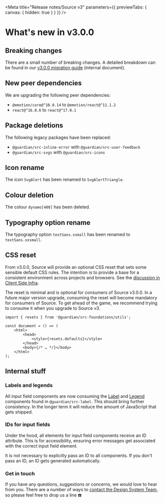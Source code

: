 
<Meta
	title="Release notes/Source v3"
	parameters={{ previewTabs: { canvas: { hidden: true } } }}
/>

# What's new in v3.0.0

## Breaking changes

There are a small number of breaking changes. A detailed breakdown can be found in our [v3.0.0 migration guide](https://docs.google.com/document/d/1qmHSCCCRs98LI9vN2B8I0yjqBAsRfJclEqcPma0wqbI/edit) (internal document).

## New peer dependencies

We are upgrading the following peer dependencies:

- `@emotion/core@^10.0.14` to `@emotion/react@^11.1.2`
- `react@^16.8.6` to `react@^17.0.1`

## Package deletions

The following legacy packages have been replaced:

- `@guardian/src-inline-error` with `@guardian/src-user-feedback`
- `@guardian/src-svgs` with `@guardian/src-icons`

## Icon rename

The icon `SvgAlert` has been renamed to `SvgAlertTriangle`.

## Colour deletion

The colour `dynamo[400]` has been deleted.

## Typography option rename

The typography option `textSans.xsmall` has been renamed to `textSans.xxsmall`.

## CSS reset

From v3.0.0, Source will provide an optional CSS reset that sets some sensible default CSS rules. The intention is to provide a base for a consistent environment across projects and browsers. See the [discussion in Client Side Infra](https://github.com/orgs/guardian/teams/client-side-infra/discussions/17).

The reset is minimal and is optional for consumers of Source v3.0.0. In a future major version upgrade, consuming the reset will become mandatory for consumers of Source. To get ahead of the game, we recommend trying to consume it when you upgrade to Source v3.

```tsx
import { resets } from '@guardian/src-foundations/utils';

const document = () => (
	<html>
		<head>
			<style>{resets.defaults}</style>
		</head>
		<body>{/* … */}</body>
	</html>
);
```

## Internal stuff

### Labels and legends

All input field components are now consuming the [Label](https://guardian.github.io/source/?path=/docs/packages-source-react-components-label--playground) and [Legend](https://guardian.github.io/source/?path=/docs/packages-source-react-components-legend--playground) components found in `@guardian/src-label`. This should bring further consistency. In the longer term it will reduce the amount of JavaScript that gets shipped.

### IDs for input fields

Under the hood, all elements for input field components receive an ID attribute. This is for accessibility, ensuring error messages get associated with the correct input field element.

It is not necessary to explicitly pass an ID to all components. If you don't pass an ID, an ID gets generated automatically.

### Get in touch

If you have any questions, suggestions or concerns, we would love to hear from you. There are a number of ways to [contact the Design System Team](https://theguardian.design/2a1e5182b/v/14821/p/231f6b-contact-us), so please feel free to drop us a line ☎️
